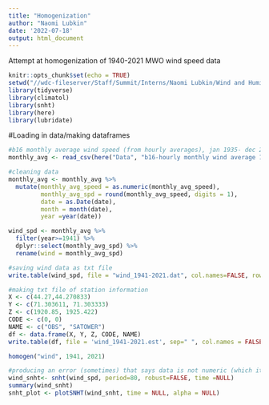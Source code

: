 ---
title: "Homogenization"
author: "Naomi Lubkin"
date: '2022-07-18'
output: html_document
---
Attempt at homogenization of 1940-2021 MWO wind speed data

```{r setup, include=FALSE}
knitr::opts_chunk$set(echo = TRUE)
setwd("//wdc-fileserver/Staff/Summit/Interns/Naomi Lubkin/Wind and Humidity Climate Trends/Homogenization")
library(tidyverse)
library(climatol)
library(snht)
library(here)
library(lubridate)
```

#Loading in data/making dataframes
```{r}
#b16 monthly average wind speed (from hourly averages), jan 1935- dec 2021
monthly_avg <- read_csv(here("Data", "b16-hourly monthly wind average 1935-2021.csv"))

#cleaning data
monthly_avg <- monthly_avg %>%
  mutate(monthly_avg_speed = as.numeric(monthly_avg_speed), 
         monthly_avg_spd = round(monthly_avg_speed, digits = 1), 
         date = as.Date(date), 
         month = month(date), 
         year =year(date)) 

wind_spd <- monthly_avg %>%
  filter(year>=1941) %>% 
  dplyr::select(monthly_avg_spd) %>% 
  rename(wind = monthly_avg_spd)
```


```{r}
#saving wind data as txt file
write.table(wind_spd, file = "wind_1941-2021.dat", col.names=FALSE, row.names = FALSE)

#making txt file of station information 
X <- c(44.27,44.270833)
Y <- c(71.303611, 71.303333)
Z <- c(1920.85, 1925.422)
CODE <- c(0, 0)
NAME <- c("OBS", "SATOWER")
df <- data.frame(X, Y, Z, CODE, NAME)
write.table(df, file = 'wind_1941-2021.est', sep=" ", col.names = FALSE, row.names = FALSE)

homogen("wind", 1941, 2021)
```


```{r}
#producing an error (sometimes) that says data is not numeric (which it for sure is), so ? 
wind_snht<- snht(wind_spd, period=80, robust=FALSE, time =NULL)
summary(wind_snht)
snht_plot <- plotSNHT(wind_snht, time = NULL, alpha = NULL)
```

